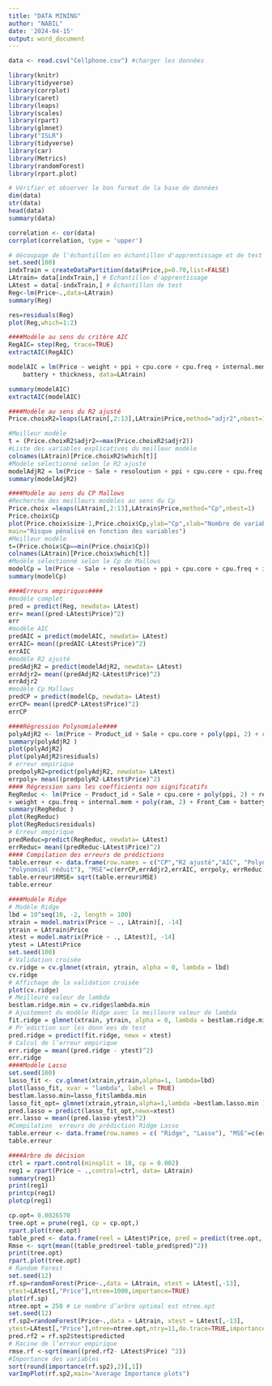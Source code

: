 ---
title: "DATA MINING"
author: "NABIL"
date: '2024-04-15'
output: word_document
---





```{r cars}
data <- read.csv("Cellphone.csv") #charger les données
```

```{r,echo=TRUE}
library(knitr) 
library(tidyverse)
library(corrplot)
library(caret)
library(leaps)
library(scales) 
library(rpart) 
library(glmnet) 
library("ISLR") 
library(tidyverse) 
library(car) 
library(Metrics)
library(randomForest)
library(rpart.plot)
```


```{r,echo=TRUE}
# Vérifier et observer le bon format de la base de données
dim(data)
str(data)
head(data) 
summary(data)
```

```{r,echo=TRUE}
correlation <- cor(data)
corrplot(correlation, type = 'upper')
```

```{r,echo=TRUE}
# découpage de l'échantillon en échantillon d'apprentissage et de test
set.seed(100)
indxTrain = createDataPartition(data$Price,p=0.70,list=FALSE)
LAtrain= data[indxTrain,] # Echantillon d'apprentissage
LAtest = data[-indxTrain,] # Echantillon de test
Reg<-lm(Price~.,data=LAtrain)
summary(Reg)
```
```{r,echo=TRUE}
res=residuals(Reg)
plot(Reg,which=1:2)
```

```{r,echo=TRUE}
####Modèle au sens du critère AIC
RegAIC= step(Reg, trace=TRUE)
extractAIC(RegAIC)
```


```{r,echo=TRUE}

modelAIC = lm(Price ~ weight + ppi + cpu.core + cpu.freq + internal.mem + ram + 
    battery + thickness, data=LAtrain)

summary(modelAIC)
extractAIC(modelAIC)
```

```{r,echo=TRUE}
####Modèle au sens du R2 ajusté
Price.choixR2=leaps(LAtrain[,2:13],LAtrain$Price,method="adjr2",nbest=1)

#Meilleur modèle
t = (Price.choixR2$adjr2==max(Price.choixR2$adjr2))
#Liste des variables explicatives du meilleur modèle
colnames(LAtrain)[Price.choixR2$which[t]]
#Modèle sélectionné selon le R2 ajusté
modelAdjR2 = lm(Price ~ Sale + resoloution + ppi + cpu.core + cpu.freq + internal.mem + RearCam + Front_Cam + battery, data=LAtrain)
summary(modelAdjR2)


```




```{r,echo=TRUE}
####Modèle au sens du CP Mallows
#Recherche des meilleurs modèles au sens du Cp
Price.choix =leaps(LAtrain[,2:13],LAtrain$Price,method="Cp",nbest=1)
Price.choix$Cp
plot(Price.choix$size-1,Price.choix$Cp,ylab="Cp",xlab="Nombre de variables",
main="Risque pénalisé en fonction des variables")
#Meilleur modèle
t=(Price.choix$Cp==min(Price.choix$Cp))
colnames(LAtrain)[Price.choix$which[t]]
#Modèle sélectionné selon le Cp de Mallows
modelCp = lm(Price ~ Sale + resoloution + ppi + cpu.core + cpu.freq + internal.mem + Front_Cam + battery, data=LAtrain)
summary(modelCp)

```

```{r,echo=TRUE}
####Erreurs empiriques####
#modèle complet
pred = predict(Reg, newdata= LAtest)
err= mean((pred-LAtest$Price)^2)
err
#modèle AIC
predAIC = predict(modelAIC, newdata= LAtest)
errAIC= mean((predAIC-LAtest$Price)^2)
errAIC
#modèle R2 ajusté
predAdjR2 = predict(modelAdjR2, newdata= LAtest)
errAdjr2= mean((predAdjR2-LAtest$Price)^2)
errAdjr2
#modèle Cp Mallows
predCP = predict(modelCp, newdata= LAtest)
errCP= mean((predCP-LAtest$Price)^2)
errCP

```
```{r,echo=TRUE}
####Régression Polynomiale####
polyAdjR2 <- lm(Price ~ Product_id + Sale + cpu.core + poly(ppi, 2) + resoloution + weight + cpu.freq + internal.mem + poly(ram, 2) + RearCam + Front_Cam + battery + poly(thickness, 2), data = LAtrain)
summary(polyAdjR2 )
plot(polyAdjR2)
plot(polyAdjR2$residuals)
# erreur empirique
predpolyR2=predict(polyAdjR2, newdata= LAtest)
errpoly= mean((predpolyR2-LAtest$Price)^2)
#### Régression sans les coefficients non significatifs
RegReduc <- lm(Price ~ Product_id + Sale + cpu.core + poly(ppi, 2) + resoloution
+ weight + cpu.freq + internal.mem + poly(ram, 2) + Front_Cam + battery + poly(thickness, 2), data = LAtrain)
summary(RegReduc )
plot(RegReduc)
plot(RegReduc$residuals)
# Erreur empirique
predReduc=predict(RegReduc, newdata= LAtest)
errReduc= mean((predReduc-LAtest$Price)^2)
#### Compilation des erreurs de prédictions 
table.erreur <- data.frame(row.names = c("CP","R2 ajusté","AIC", "Polynomial",
"Polynomial réduit"), "MSE"=c(errCP,errAdjr2,errAIC, errpoly, errReduc))
table.erreur$RMSE= sqrt(table.erreur$MSE)
table.erreur
```

```{r,echo=TRUE}
####Modèle Ridge
# Modèle Ridge
lbd = 10^seq(10, -2, length = 100)
xtrain = model.matrix(Price ~ ., LAtrain)[, -14]
ytrain = LAtrain$Price
xtest = model.matrix(Price ~ ., LAtest)[, -14]
ytest = LAtest$Price
set.seed(100)
# Validation croisée
cv.ridge = cv.glmnet(xtrain, ytrain, alpha = 0, lambda = lbd)
cv.ridge
# Affichage de la validation croisée
plot(cv.ridge)
# Meilleure valeur de lambda
bestlam.ridge.min = cv.ridge$lambda.min
# Ajustement du modèle Ridge avec la meilleure valeur de lambda
fit.ridge = glmnet(xtrain, ytrain, alpha = 0, lambda = bestlam.ridge.min)
# Pr´ediction sur les donn´ees de test
pred.ridge = predict(fit.ridge, newx = xtest)
# Calcul de l’erreur empirique
err.ridge = mean((pred.ridge - ytest)^2)
err.ridge
####Modèle Lasso
set.seed(100)
lasso_fit <- cv.glmnet(xtrain,ytrain,alpha=1, lambda=lbd)
plot(lasso_fit, xvar = "lambda", label = TRUE)
bestlam.lasso.min=lasso_fit$lambda.min
lasso_fit_opt= glmnet(xtrain,ytrain,alpha=1,lambda =bestlam.lasso.min )
pred.lasso = predict(lasso_fit_opt,newx=xtest)
err.lasso = mean((pred.lasso-ytest)^2)
#Compilation  erreurs de prédiction Ridge Lasso
table.erreur <- data.frame(row.names = c( "Ridge", "Lasso"), "MSE"=c(err.ridge,err.lasso))
table.erreur

```


```{r,echo=TRUE}
####Arbre de décision
ctrl = rpart.control(minsplit = 10, cp = 0.002)
reg1 = rpart(Price ~ .,control=ctrl, data= LAtrain)
summary(reg1)
print(reg1)
printcp(reg1)
plotcp(reg1)

```

```{r,echo=TRUE}
cp.opt= 0.0026570
tree.opt = prune(reg1, cp = cp.opt,)
rpart.plot(tree.opt)
table_pred <- data.frame(reel = LAtest$Price, pred = predict(tree.opt, LAtest))
Rmse <- sqrt(mean((table_pred$reel-table_pred$pred)^2))
print(tree.opt)
rpart.plot(tree.opt)
# Random Forest
set.seed(12)
rf.sp=randomForest(Price~.,data = LAtrain, xtest = LAtest[,-13],
ytest=LAtest[,"Price"],ntree=1000,importance=TRUE)
plot(rf.sp)
ntree.opt = 250 # Le nombre d’arbre optimal est ntree.opt
set.seed(12)
rf.sp2=randomForest(Price~.,data = LAtrain, xtest = LAtest[,-13],
ytest=LAtest[,"Price"],ntree=ntree.opt,ntry=11,do.trace=TRUE,importance =TRUE)
pred.rf2 = rf.sp2$test$predicted
# Racine de l’erreur empirique
rmse.rf <-sqrt(mean((pred.rf2- LAtest$Price) ^2))
#Importance des variables
sort(round(importance(rf.sp2),2)[,1])
varImpPlot(rf.sp2,main="Average Importance plots")
```

